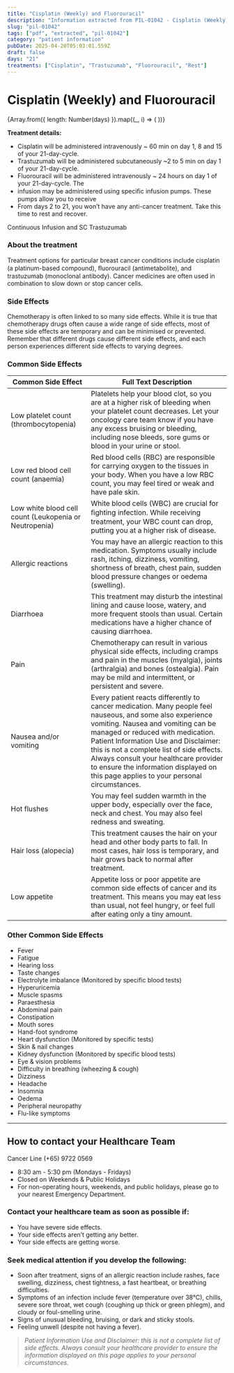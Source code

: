 ```yaml
---
title: "Cisplatin (Weekly) and Fluorouracil"
description: "Information extracted from PIL-01042 - Cisplatin (Weekly) and Fluorouracil Continuous Infusion and SC Trastuzumab.pdf"
slug: "pil-01042"
tags: ["pdf", "extracted", "pil-01042"]
category: "patient information"
pubDate: 2025-04-20T05:03:01.559Z
draft: false
days: "21"
treatments: ["Cisplatin", "Trastuzumab", "Fluorouracil", "Rest"]
---
```



# Cisplatin (Weekly) and Fluorouracil

<div class="grid grid-cols-2 sm:grid-cols-3 md:grid-cols-4 lg:grid-cols-5 xl:grid-cols-7 gap-2 my-8">
  {Array.from({ length: Number(days) }).map((_, i) => (
    <TreatmentCard key={i} title={`Day ${i + 1}`} />
  ))}
</div>



**Treatment details:**
- Cisplatin will be administered intravenously ~ 60 min on day 1, 8 and 15 of your 21-day-cycle.
- Trastuzumab will be administered subcutaneously ~2 to 5 min on day 1 of your 21-day-cycle.
- Fluorouracil will be administered intravenously ~ 24 hours on day 1 of your 21-day-cycle. The
- infusion may be administered using speciﬁc infusion pumps. These pumps allow you to receive
- From days 2 to 21, you won’t have any anti-cancer treatment. Take this time to rest and recover.

Continuous Infusion and SC Trastuzumab

### About the treatment

Treatment options for particular breast cancer conditions include cisplatin (a platinum-based
compound), ﬂuorouracil (antimetabolite), and trastuzumab (monoclonal antibody). Cancer medicines
are often used in combination to slow down or stop cancer cells.

### Side Effects
Chemotherapy is often linked to so many side effects. While it is true that chemotherapy drugs often
cause a wide range of side effects, most of these side effects are temporary and can be minimised or
prevented. Remember that different drugs cause different side effects, and each person experiences
different side effects to varying degrees.

### Common Side Effects

| Common Side Effect | Full Text Description |
|--------------------|----------------------|
| Low platelet count (thrombocytopenia) | Platelets help your blood clot, so you are at a higher risk of bleeding when your platelet count decreases. Let your oncology care team know if you have any excess bruising or bleeding, including nose bleeds, sore gums or blood in your urine or stool. |
| Low red blood cell count (anaemia) | Red blood cells (RBC) are responsible for carrying oxygen to the tissues in your body. When you have a low RBC count, you may feel tired or weak and have pale skin. |
| Low white blood cell count (Leukopenia or Neutropenia) | White blood cells (WBC) are crucial for ﬁghting infection. While receiving treatment, your WBC count can drop, putting you at a higher risk of disease. |
| Allergic reactions | You may have an allergic reaction to this medication. Symptoms usually include rash, itching, dizziness, vomiting, shortness of breath, chest pain, sudden blood pressure changes or oedema (swelling). |
| Diarrhoea | This treatment may disturb the intestinal lining and cause loose, watery, and more frequent stools than usual. Certain medications have a higher chance of causing diarrhoea. |
| Pain | Chemotherapy can result in various physical side effects, including cramps and pain in the muscles (myalgia), joints (arthralgia) and bones (ostealgia). Pain may be mild and intermittent, or persistent and severe. |
| Nausea and/or vomiting | Every patient reacts differently to cancer medication. Many people feel nauseous, and some also experience vomiting. Nausea and vomiting can be managed or reduced with medication. Patient Information Use and Disclaimer: this is not a complete list of side effects. Always consult your healthcare provider to ensure the information displayed on this page applies to your personal circumstances. |
| Hot flushes | You may feel sudden warmth in the upper body, especially over the face, neck and chest. You may also feel redness and sweating. |
| Hair loss (alopecia) | This treatment causes the hair on your head and other body parts to fall. In most cases, hair loss is temporary, and hair grows back to normal after treatment. |
| Low appetite | Appetite loss or poor appetite are common side effects of cancer and its treatment. This means you may eat less than usual, not feel hungry, or feel full after eating only a tiny amount. |

### Other Common Side Effects

- Fever
- Fatigue
- Hearing loss
- Taste changes
- Electrolyte imbalance (Monitored by specific blood tests)
- Hyperuricemia
- Muscle spasms
- Paraesthesia
- Abdominal pain
- Constipation
- Mouth sores
- Hand-foot syndrome
- Heart dysfunction (Monitored by specific tests)
- Skin & nail changes
- Kidney dysfunction (Monitored by specific blood tests)
- Eye & vision problems
- Difficulty in breathing (wheezing & cough)
- Dizziness
- Headache
- Insomnia
- Oedema
- Peripheral neuropathy
- Flu-like symptoms


---
## How to contact your Healthcare Team
<span class="text-red-500 font-bold text-xl">
Cancer Line (+65) 9722 0569
</span>

- 8:30 am - 5:30 pm (Mondays - Fridays)
- Closed on Weekends & Public Holidays
- For non-operating hours, weekends, and public holidays, please go to your nearest Emergency Department.

### Contact your healthcare team as soon as possible if:
- You have severe side effects.
- Your side effects aren’t getting any better.
- Your side effects are getting worse.

### Seek medical attention if you develop the following:
- Soon after treatment, signs of an allergic reaction include rashes, face swelling, dizziness, chest tightness, a fast heartbeat, or breathing difficulties.
- Symptoms of an infection include fever (temperature over 38°C), chills, severe sore throat, wet cough (coughing up thick or green phlegm), and cloudy or foul-smelling urine.
- Signs of unusual bleeding, bruising, or dark and sticky stools.
- Feeling unwell (despite not having a fever).

> _Patient Information Use and Disclaimer: this is not a complete list of side effects. Always consult your healthcare provider to ensure the information displayed on this page applies to your personal circumstances._
